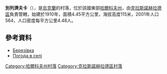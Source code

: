{{coord|49|26|28|N|35|42|16|E|scale:100000_region:UA|display=title}}

'''別列濟夫卡'''（{{lang-uk|Березівка}}），是[[烏克蘭|烏克蘭]]的村落，位於該國東部[[哈爾科夫州|哈爾科夫州]]，由[[克拉斯諾赫拉德區|克拉斯諾赫拉德區]]負責管轄，始建於1910年，面積4.45平方公里，海拔高度115米，2001年人口564，人口密度每平方公里4.48人。

==參考資料==
* [http://w1.c1.rada.gov.ua/pls/z7502/A005?rdat1=09.01.2009&rf7571=33463 Березівка]{{dead link|date=2017年11月 |bot=InternetArchiveBot |fix-attempted=yes }}
* [http://weather.in.ua/ua/har'kovskaja/981 Погода в селі]{{Wayback|url=http://weather.in.ua/ua/har%27kovskaja/981 |date=20160323024656 }}

{{DEFAULTSORT:Березівка}}
[[Category:哈爾科夫州村落|Category:哈爾科夫州村落]]
[[Category:克拉斯諾赫拉德區村落|Category:克拉斯諾赫拉德區村落]]


{{Kharkiv-geo-stub}}